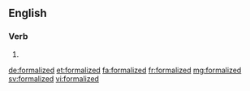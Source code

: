 ==English==

===Verb===
{{head|en}}

# {{en-past of|formalize}}

[[de:formalized]]
[[et:formalized]]
[[fa:formalized]]
[[fr:formalized]]
[[mg:formalized]]
[[sv:formalized]]
[[vi:formalized]]